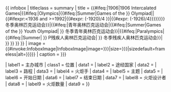 {{ infobox
| titleclass = summary
| title      = <includeonly>{{#ifeq:{{{1|}}}|1906|1906 Intercalated Games|{{#ifeq:{{{3|}}}|Olympics|{{#ifeq:{{{2|}}}|Summer|Games of the {{roman|{{#expr: ({{{1}}}-1892)/4 }} }} Olympiad|{{roman|{{#ifexpr:{{{1|}}}<=1936|{{#expr: ({{{1}}}-1920)/4 }}|{{#ifexpr:{{{1|}}}<1936 and {{{1|}}}>=1992|{{#expr: ({{{1}}}-1920)/4 }}|{{#expr: ({{{1}}}-1926)/4}}}}}}}} 冬季奥林匹克运动会}}|{{#ifeq:{{{3|}}}|青年奥林匹克运动会|{{#ifeq:{{{2|}}}|Summer|Games of the {{roman|{{#expr: ({{{1}}}-2006)/4 }} }} Youth Olympiad|{{roman|{{#expr: ({{{1}}}-2008)/4 }} }} 冬季青年奥林匹克运动会}}|{{#ifeq:{{{3|}}}|Paralympics|{{#ifeq:{{{2|}}}|Summer|{{roman|{{#expr: ({{{1}}}-1956)/4 }} }} P残疾人奥林匹克运动会|{{roman|{{#expr: ({{{1}}}-1972)/4 }} }} 冬季残疾人奥林匹克运动会}}| }} }} }} }}</includeonly>
| image      = {{#invoke:InfoboxImage|InfoboxImage|image={{{logo|{{{Logo|}}}}}}|size={{{logo size|{{{Size|}}}}}}|sizedefault=frameless|alt={{{logo alt|{{{Alt|}}}}}}}}
| caption    = {{{caption|{{{Optional caption|}}}}}}

| label1     = 主办城市
| class1     = 位置
| data1      = {{{host city|}}}
| label2     = 途经国家
| data2      = {{{countries visited|}}}
| label3     = 路程
| data3      = {{{distance|}}}
| label4     = 火炬手
| data4      = {{{torch bearers|}}}
| label5     = 主题
| data5      = {{{theme|}}}
| label6     = 开始日期
| data6      = {{{start date|}}}
| label7     = 结束日期
| data7      = {{{end date|}}}
| label8     = 火炬设计者
| data8      = {{{torch designer|}}}
| label9     = 火炬数量
| data9      = {{{number of torches|}}}
}}<noinclude>{{documentation}}</noinclude>